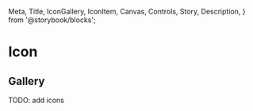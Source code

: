   Meta,
  Title,
  IconGallery,
  IconItem,
  Canvas,
  Controls,
  Story,
  Description,
} from '@storybook/blocks';

<Meta of={IconStories} />

# Icon

<Description />
<Canvas of={IconStories.Main} />
<Controls of={IconStories.Main} />

## Gallery

TODO: add icons

<IconGallery>
  <IconItem name="books-fill">
    <mid-icon style={{ fontSize: '38px' }} name="books-fill"></mid-icon>
  </IconItem>
  <IconItem name="bicycle">
    <mid-icon style={{ fontSize: '38px' }} name="bicycle"></mid-icon>
  </IconItem>
  <IconItem name="bell">
    <mid-icon style={{ fontSize: '38px' }} name="bell"></mid-icon>
  </IconItem>
  <IconItem name="dog">
    <mid-icon style={{ fontSize: '38px' }} name="dog"></mid-icon>
  </IconItem>
  <IconItem name="books-fill">
    <mid-icon style={{ fontSize: '38px' }} name="books-fill"></mid-icon>
  </IconItem>
  <IconItem name="bicycle">
    <mid-icon style={{ fontSize: '38px' }} name="bicycle"></mid-icon>
  </IconItem>
  <IconItem name="bell">
    <mid-icon style={{ fontSize: '38px' }} name="bell"></mid-icon>
  </IconItem>
  <IconItem name="dog">
    <mid-icon style={{ fontSize: '38px' }} name="dog"></mid-icon>
  </IconItem>
  <IconItem name="books-fill">
    <mid-icon style={{ fontSize: '38px' }} name="books-fill"></mid-icon>
  </IconItem>
  <IconItem name="bicycle">
    <mid-icon style={{ fontSize: '38px' }} name="bicycle"></mid-icon>
  </IconItem>
  <IconItem name="bell">
    <mid-icon style={{ fontSize: '38px' }} name="bell"></mid-icon>
  </IconItem>
  <IconItem name="dog">
    <mid-icon style={{ fontSize: '38px' }} name="dog"></mid-icon>
  </IconItem>

</IconGallery>
